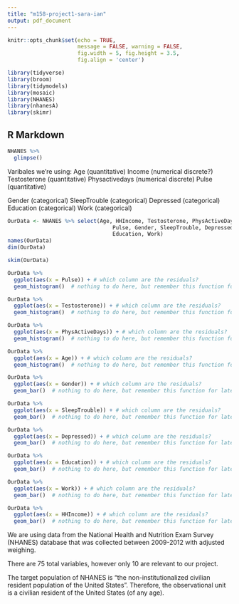 ```yaml
---
title: "m158-project1-sara-ian"
output: pdf_document
---
```


```r
knitr::opts_chunk$set(echo = TRUE, 
                      message = FALSE, warning = FALSE,
                      fig.width = 5, fig.height = 3.5, 
                      fig.align = 'center')

library(tidyverse)
library(broom)
library(tidymodels)
library(mosaic)
library(NHANES)
library(nhanesA)
library(skimr)
```

## R Markdown

```r
NHANES %>%
  glimpse()
```


Varibales we're using:
Age (quantitative)
Income (numerical discrete?)
Testosterone (quantitative)
Physactivedays (numerical discrete)
Pulse (quantitative)

Gender (categorical)
SleepTrouble (categorical) 
Depressed (categorical)
Education (categorical)
Work (categorical)

```r
OurData <- NHANES %>% select(Age, HHIncome, Testosterone, PhysActiveDays, 
                                 Pulse, Gender, SleepTrouble, Depressed, 
                                 Education, Work)
names(OurData)
dim(OurData)

```

```r

skim(OurData)

```


```r
OurData %>%
  ggplot(aes(x = Pulse)) + # which column are the residuals?
  geom_histogram()  # nothing to do here, but remember this function for later!
```

```r
OurData %>%
  ggplot(aes(x = Testosterone)) + # which column are the residuals?
  geom_histogram()  # nothing to do here, but remember this function for later!
```

```r
OurData %>%
  ggplot(aes(x = PhysActiveDays)) + # which column are the residuals?
  geom_histogram()  # nothing to do here, but remember this function for later!
```

```r
OurData %>%
  ggplot(aes(x = Age)) + # which column are the residuals?
  geom_histogram()  # nothing to do here, but remember this function for later!
```

```r
OurData %>%
  ggplot(aes(x = Gender)) + # which column are the residuals?
  geom_bar()  # nothing to do here, but remember this function for later!
```

```r
OurData %>%
  ggplot(aes(x = SleepTrouble)) + # which column are the residuals?
  geom_bar()  # nothing to do here, but remember this function for later!
```

```r
OurData %>%
  ggplot(aes(x = Depressed)) + # which column are the residuals?
  geom_bar()  # nothing to do here, but remember this function for later!
```

```r
OurData %>%
  ggplot(aes(x = Education)) + # which column are the residuals?
  geom_bar()  # nothing to do here, but remember this function for later!
```

```r
OurData %>%
  ggplot(aes(x = Work)) + # which column are the residuals?
  geom_bar()  # nothing to do here, but remember this function for later!
```

```r
OurData %>%
  ggplot(aes(x = HHIncome)) + # which column are the residuals?
  geom_bar()  # nothing to do here, but remember this function for later!
```

We are using data from the National Health and Nutrition Exam Survey (NHANES) database that was collected between 2009-2012 with adjusted weighing.



There are 75 total variables, however only 10 are relevant to our project.

The target population of NHANES is "the non-institutionalized civilian resident population of the United States". Therefore, the observational unit is a civilian resident of the United States (of any age).


